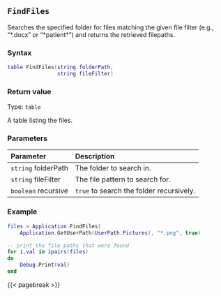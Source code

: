 ## `FindFiles`

Searches the specified folder for files\index{Filepaths!searching} matching the given file filter (e.g., "\*.docx" or "\*patient\*") and returns the retrieved filepaths.

### Syntax {-}

``` .lua
table FindFiles(string folderPath,
                string fileFilter)
```

### Return value {-}

Type: `table`

A table listing the files.

### Parameters {-}

**Parameter** | **Description**
| :-- | :-- |
| `string` folderPath | The folder to search in. |
| `string` fileFilter | The file pattern to search for. |
| `boolean` recursive | `true` to search the folder recursively. |

### Example\index{Examples!finding files} {-}

``` .lua
files = Application.FindFiles(
    Application.GetUserPath(UserPath.Pictures), "*.png", true)

-- print the file paths that were found
for i,val in ipairs(files)
do
    Debug.Print(val)
end
```

{{< pagebreak >}}
